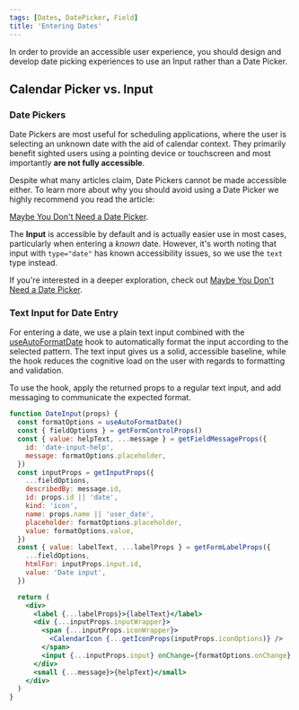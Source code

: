 ```yaml
---
tags: [Dates, DatePicker, Field]
title: 'Entering Dates'
---
```


In order to provide an accessible user experience, you should design and develop date picking experiences to use an Input rather than a Date Picker.


## Calendar Picker vs. Input

### Date Pickers

Date Pickers are most useful for scheduling applications, where the user is selecting an unknown date with the aid of calendar context. They primarily benefit sighted users using a pointing device or touchscreen and most importantly **are not fully accessible**.

Despite what many articles claim, Date Pickers cannot be made accessible either. To learn more about why you should avoid using a Date Picker we highly recommend you read the article:

[Maybe You Don't Need a Date Picker](https://adrianroselli.com/2019/07/maybe-you-dont-need-a-date-picker.html).

The **Input** is accessible by default and is actually easier use in most cases, particularly when entering a _known_ date. However, it's worth noting that input with `type="date"` has known accessibility issues, so we use the `text` type instead.

If you're interested in a deeper exploration, check out [Maybe You Don't Need a Date Picker](https://adrianroselli.com/2019/07/maybe-you-dont-need-a-date-picker.html).

### Text Input for Date Entry

For entering a date, we use a plain text input combined with the [useAutoFormatDate](../../../reference/react-hooks/useAutoFormatDate.mdx) hook to automatically format the input according to the selected pattern. The text input gives us a solid, accessible baseline, while the hook reduces the cognitive load on the user with regards to formatting and validation.

To use the hook, apply the returned props to a regular text input, and add messaging to communicate the expected format.

```jsx live showLineNumbers
function DateInput(props) {
  const formatOptions = useAutoFormatDate()
  const { fieldOptions } = getFormControlProps()
  const { value: helpText, ...message } = getFieldMessageProps({
    id: 'date-input-help',
    message: formatOptions.placeholder,
  })
  const inputProps = getInputProps({
    ...fieldOptions,
    describedBy: message.id,
    id: props.id || 'date',
    kind: 'icon',
    name: props.name || 'user_date',
    placeholder: formatOptions.placeholder,
    value: formatOptions.value,
  })
  const { value: labelText, ...labelProps } = getFormLabelProps({
    ...fieldOptions,
    htmlFor: inputProps.input.id,
    value: 'Date input',
  })

  return (
    <div>
      <label {...labelProps}>{labelText}</label>
      <div {...inputProps.inputWrapper}>
        <span {...inputProps.iconWrapper}>
          <CalendarIcon {...getIconProps(inputProps.iconOptions)} />
        </span>
        <input {...inputProps.input} onChange={formatOptions.onChange} />
      </div>
      <small {...message}>{helpText}</small>
    </div>
  )
}
```
